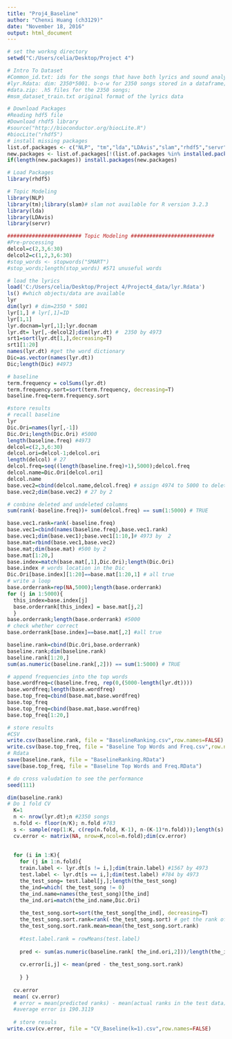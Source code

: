 ---
title: "Proj4_Baseline"
author: "Chenxi Huang (ch3129)"
date: "November 18, 2016"
output: html_document
---
```{r}
# set the workng directory 
setwd("C:/Users/celia/Desktop/Project 4")
```

```{r}
# Intro To Dataset
#Common_id.txt: ids for the songs that have both lyrics and sound analysis information. 2350 in total;
#lyr.Rdata: dim: 2350*5001. b-o-w for 2350 songs stored in a dataframe;
#data.zip: .h5 files for the 2350 songs;
#msm_dataset_train.txt original format of the lyrics data
```

```{r}
# Download Packages
#Reading hdf5 file
#Download rhdf5 library
#source("http://bioconductor.org/biocLite.R")
#biocLite("rhdf5")
# install missing packages
list.of.packages <- c("NLP", "tm","lda","LDAvis","slam","rhdf5","servr")
new.packages <- list.of.packages[!(list.of.packages %in% installed.packages()[,"Package"])]
if(length(new.packages)) install.packages(new.packages)
```

```{r}
# Load Packages
library(rhdf5)

# Topic Modeling
library(NLP)
library(tm);library(slam)# slam not available for R version 3.2.3
library(lda)
library(LDAvis)
library(servr)
```

```{r}
######################## Topic Modeling ###########################
#Pre-processing
delcol=c(2,3,6:30)
delcol2=c(1,2,3,6:30)
#stop_words <- stopwords("SMART")
#stop_words;length(stop_words) #571 unuseful words

# load the lyrics
load('C:/Users/celia/Desktop/Project 4/Project4_data/lyr.Rdata')
ls() #which objects/data are available
lyr
dim(lyr) # dim=2350 * 5001
lyr[1,] # lyr[,1]=ID
lyr[1,1]
lyr.docnam=lyr[,1];lyr.docnam
lyr.dt= lyr[,-delcol2];dim(lyr.dt) #  2350 by 4973
srt1=sort(lyr.dt[1,],decreasing=T)
srt1[1:20]
names(lyr.dt) #get the word dictionary
Dic=as.vector(names(lyr.dt))
Dic;length(Dic) #4973

```

```{r}
# baseline 
term.frequency = colSums(lyr.dt)
term.frequency.sort=sort(term.frequency, decreasing=T)
baseline.freq=term.frequency.sort

```

```{r}
#store results
# recall baseline
lyr
Dic.Ori=names(lyr[,-1])
Dic.Ori;length(Dic.Ori) #5000
length(baseline.freq) #4973
delcol=c(2,3,6:30)
delcol.ori=delcol-1;delcol.ori
length(delcol) # 27
delcol.freq=seq((length(baseline.freq)+1),5000);delcol.freq
delcol.name=Dic.Ori[delcol.ori]
delcol.name
base.vec2=cbind(delcol.name,delcol.freq) # assign 4974 to 5000 to deleted columns
base.vec2;dim(base.vec2) # 27 by 2

# conbine deleted and undeleted columns
sum(rank(-baseline.freq))+ sum(delcol.freq) == sum(1:5000) # TRUE

base.vec1.rank=rank(-baseline.freq)
base.vec1=cbind(names(baseline.freq),base.vec1.rank)
base.vec1;dim(base.vec1);base.vec1[1:10,]# 4973 by  2
base.mat=rbind(base.vec1,base.vec2)
base.mat;dim(base.mat) #500 by 2
base.mat[1:20,]
base.index=match(base.mat[,1],Dic.Ori);length(Dic.Ori)
base.index # words location in the Dic
Dic.Ori[base.index][1:20]==base.mat[1:20,1] # all true
# write a loop
base.orderrank=rep(NA,5000);length(base.orderrank)
for (j in 1:5000){
  this_index=base.index[j]
  base.orderrank[this_index] = base.mat[j,2]
  }
base.orderrank;length(base.orderrank) #5000
# check whether correct
base.orderrank[base.index]==base.mat[,2] #all true

baseline.rank=cbind(Dic.Ori,base.orderrank)
baseline.rank;dim(baseline.rank)
baseline.rank[1:20,]
sum(as.numeric(baseline.rank[,2])) == sum(1:5000) # TRUE

# append frequencies into the top words
base.wordfreq=c(baseline.freq, rep(0,(5000-length(lyr.dt))))
base.wordfreq;length(base.wordfreq) 
base.top_freq=cbind(base.mat,base.wordfreq)
base.top_freq
base.top_freq=cbind(base.mat,base.wordfreq)
base.top_freq[1:20,]
```

```{r}
# store results
#CSV
write.csv(baseline.rank, file = "BaselineRanking.csv",row.names=FALSE)
write.csv(base.top_freq, file = "Baseline Top Words and Freq.csv",row.names=FALSE)
# Rdata
save(baseline.rank, file = "BaselineRanking.RData")
save(base.top_freq, file = "Baseline Top Words and Freq.RData")
```

```{r}
# do cross valudation to see the performance 
seed(111)

dim(baseline.rank)
# Do 1 fold CV
  K=1
  n <- nrow(lyr.dt);n #2350 songs
  n.fold <- floor(n/K); n.fold #783
  s <- sample(rep(1:K, c(rep(n.fold, K-1), n-(K-1)*n.fold)));length(s) #2350
  cv.error <- matrix(NA, nrow=K,ncol=n.fold);dim(cv.error)
  
  
  for (i in 1:K){
    for (j in 1:n.fold){
    train.label <- lyr.dt[s != i,];dim(train.label) #1567 by 4973
    test.label <- lyr.dt[s == i,];dim(test.label) #784 by 4973
    the_test_song= test.label[j,];length(the_test_song)
    the_ind=which( the_test_song != 0)
    the_ind.name=names(the_test_song)[the_ind]
    the_ind.ori=match(the_ind.name,Dic.Ori)
    
    the_test_song.sort=sort(the_test_song[the_ind], decreasing=T)
    the_test_song.sort.rank=rank(-the_test_song.sort) # get the rank of test labels
    the_test_song.sort.rank.mean=mean(the_test_song.sort.rank)
     
    #test.label.rank = rowMeans(test.label)
   
    pred <- sum(as.numeric(baseline.rank[ the_ind.ori,2]))/length(the_ind)
    
    cv.error[i,j] <- mean(pred - the_test_song.sort.rank)
    
    } }
  
  cv.error
  mean( cv.error) 
  # error = mean(predicted ranks) - mean(actual ranks in the test data)
  #average error is 190.3119
  
  # store resuls
write.csv(cv.error, file = "CV_Baseline(k=1).csv",row.names=FALSE)
```

